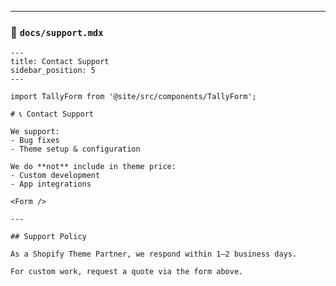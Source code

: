 
---

### 📄 `docs/support.mdx`

```mdx
---
title: Contact Support
sidebar_position: 5
---

import TallyForm from '@site/src/components/TallyForm';

# 📞 Contact Support

We support:
- Bug fixes
- Theme setup & configuration

We do **not** include in theme price:
- Custom development
- App integrations

<Form />

---

## Support Policy

As a Shopify Theme Partner, we respond within 1–2 business days.

For custom work, request a quote via the form above.